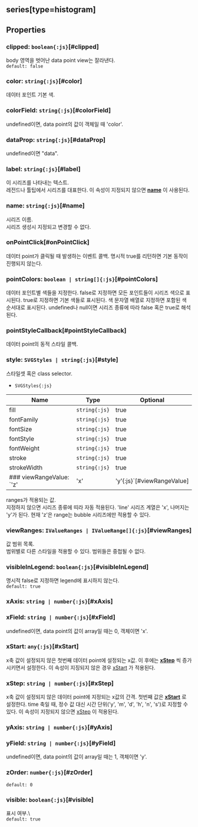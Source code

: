 ## series[type=histogram]

## Properties

### clipped: `boolean{:js}`[#clipped]
body 영역을 벗어난 data point view는 잘라낸다.  
`default: false`  

### color: `string{:js}`[#color]
데이터 포인트 기본 색.  

### colorField: `string{:js}`[#colorField]
undefined이면, data point의 값이 객체일 때 'color'.  

### dataProp: `string{:js}`[#dataProp]
undefined이면 "data".  

### label: `string{:js}`[#label]
이 시리즈를 나타내는 텍스트.\
레전드나 툴팁에서 시리즈를 대표한다.
이 속성이 지정되지 않으면  **[name](#name)** 이 사용된다.  

### name: `string{:js}`[#name]
시리즈 이름.\
시리즈 생성시 지정되고 변경할 수 없다.  

### onPointClick[#onPointClick]
데이터 point가 클릭될 때 발생하는 이벤트 콜백.
명시적 true를 리턴하면 기본 동작이 진행되지 않는다.  

### pointColors: `boolean | string[]{:js}`[#pointColors]
데이터 포인트별 색들을 지정한다.
false로 지정하면 모든 포인트들이 시리즈 색으로 표시된다.
true로 지정하면 기본 색들로 표시된다.
색 문자열 배열로 지정하면 포함된 색 순서대로 표시된다.
undefined나 null이면 시리즈 종류에 따라 false 혹은 true로 해석된다.  

### pointStyleCallback[#pointStyleCallback]
데이터 point의 동적 스타일 콜백.  

### style: `SVGStyles | string{:js}`[#style]
스타일셋 혹은 class selector.  
- `SVGStyles{:js}` 

| Name | Type | Optional |  
| ----- | ----- | ----- |  
| fill | `string{:js}` | true |  
| fontFamily | `string{:js}` | true |  
| fontSize | `string{:js}` | true |  
| fontStyle | `string{:js}` | true |  
| fontWeight | `string{:js}` | true |  
| stroke | `string{:js}` | true |  
| strokeWidth | `string{:js}` | true |
### viewRangeValue: `'z' | 'x' | 'y'{:js}`[#viewRangeValue]
ranges가 적용되는 값.\
지정하지 않으면 시리즈 종류에 띠라 자동 적용된다.
'line' 시리즈 계열은 'x', 나머지는 'y'가 된다.
현재 'z'은 range는 bubble 시리즈에만 적용할 수 있다.  

### viewRanges: `IValueRanges | IValueRange[]{:js}`[#viewRanges]
값 범위 목록.\
범위별로 다른 스타일을 적용할 수 있다.
범위들은 중첩될 수 없다.  

### visibleInLegend: `boolean{:js}`[#visibleInLegend]
명시적 false로 지정하면 legend에 표시하지 않는다.  
`default: true`  

### xAxis: `string | number{:js}`[#xAxis]

### xField: `string | number{:js}`[#xField]
undefined이면, data point의 값이 array일 때는 0, 객체이면 'x'.  

### xStart: `any{:js}`[#xStart]
x축 값이 설정되지 않은 첫번째 데이터 point에 설정되는 x값.
이 후에는  **[xStep](#xstep)** 씩 증가시키면서 설정한다.
이 속성이 지징되지 않은 경우  [xStart](/config/config/options#xstart) 가 적용된다.  

### xStep: `string | number{:js}`[#xStep]
x축 값이 설정되지 않은 데이터 point에 지정되는 x값의 간격.
첫번째 값은  **[xStart](#xstart)** 로 설정한다.
time 축일 때, 정수 값 대신 시간 단위('y', 'm', 'd', 'h', 'n', 's')로 지정할 수 있다.
이 속성이 지정되지 않으면  [xStep](/config/config/options#xstep) 이 적용된다.  

### yAxis: `string | number{:js}`[#yAxis]

### yField: `string | number{:js}`[#yField]
undefined이면, data point의 값이 array일 때는 1, 객체이면 'y'.  

### zOrder: `number{:js}`[#zOrder]
`default: 0`  

### visible: `boolean{:js}`[#visible]
표시 여부.\  
`default: true`  
